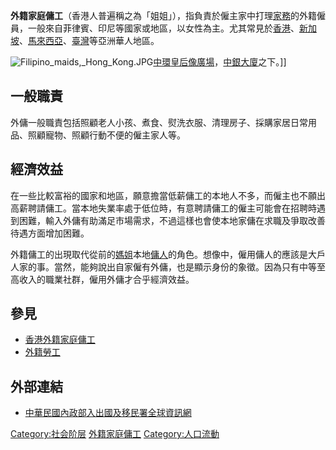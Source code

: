 {{NPOV|time=2006-04-25T01:33:18Z}}
{{wwv}}

'''外籍家庭傭工'''（香港人普遍稱之為「姐姐」），指負責於僱主家中打理[[家務|家務]]的外籍僱員，一般來自菲律賓、印尼等國家或地區，以女性為主。尤其常見於[[香港|香港]]、[[新加坡|新加坡]]、[[馬來西亞|馬來西亞]]、[[臺灣|臺灣]]等亞洲華人地區。

[[File:Filipino_maids,_Hong_Kong.JPG|thumb]][[中環|中環]][[皇后像廣場|皇后像廣場]]，[[中銀大廈_(香港)|中銀大廈]]之下。]]

== 一般職責 ==
外傭一般職責包括照顧老人小孩、煮食、熨洗衣服、清理房子、採購家居日常用品、照顧寵物、照顧行動不便的僱主家人等。{{來源請求|若外傭處理政府所容許範圍以外的工作是一定違法的。}}

== 經濟效益 ==
在一些比較富裕的國家和地區，願意擔當低薪傭工的本地人不多，而僱主也不願出高薪聘請傭工。當本地失業率處于低位時，有意聘請傭工的僱主可能會在招聘時遇到困難，輸入外傭有助滿足市場需求，不過這樣也會使本地家傭在求職及爭取改善待遇方面增加困難。

外籍傭工的出現取代從前的[[媽姐|媽姐]]本地[[傭人|傭人]]的角色。想像中，僱用傭人的應該是大戶人家的事。當然，能夠說出自家僱有外傭，也是顯示身份的象徵。因為只有中等至高收入的職業社群，僱用外傭才合乎經濟效益。

==參見==
*[[香港外籍家庭傭工|香港外籍家庭傭工]]
*[[外籍勞工|外籍勞工]]

==外部連結==
*[http://www.immigration.gov.tw/welcome.htm 中華民國內政部入出國及移民署全球資訊網]{{Wayback|url=http://www.immigration.gov.tw/welcome.htm |date=20140218222845 }}

{{commons|外籍勞工}}
{{Job-stub}}

[[Category:社会阶层|Category:社会阶层]]
[[Category:外籍家庭傭工|]]
[[Category:人口流動|Category:人口流動]]